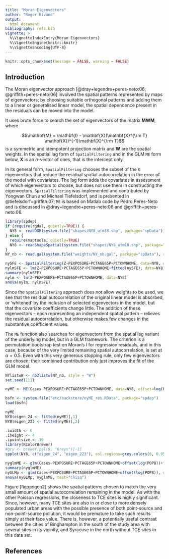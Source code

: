 ```yaml
---
title: "Moran Eigenvectors"
author: "Roger Bivand"
output:
  html_document
bibliography: refs.bib
vignette: >
  %\VignetteIndexEntry{Moran Eigenvectors}
  %\VignetteEngine{knitr::knitr}
  %\VignetteEncoding{UTF-8}
---
```


```r
knitr::opts_chunk$set(message = FALSE, warning = FALSE)
```

## Introduction

The Moran eigenvector approach
[@dray+legendre+peres-neto:06; @griffith+peres-neto:06] involved the
spatial patterns represented by maps of eigenvectors; by choosing
suitable orthogonal patterns and adding them to a linear or generalised
linear model, the spatial dependence present in the residuals can be
moved into the model.

It uses brute force to search the set of eigenvectors of the matrix
$\mathbf{M W M}$, where

$$\mathbf{M} = \mathbf{I} - \mathbf{X}(\mathbf{X}^{\rm T}
\mathbf{X})^{-1}\mathbf{X}^{\rm T}$$ is a symmetric and idempotent
projection matrix and $\mathbf{W}$ are the spatial weights. In the
spatial lag form of [`SpatialFiltering`]{} and in the GLM [`ME`]{} form
below, $\mathbf{X}$ is an $n$-vector of ones, that is the intercept
only.

In its general form, [`SpatialFiltering`]{} chooses the subset of the
$n$ eigenvectors that reduce the residual spatial autocorrelation in the
error of the model with covariates. The lag form adds the covariates in
assessment of which eigenvectors to choose, but does not use them in
constructing the eigenvectors. [`SpatialFiltering`]{} was implemented
and contributed by Yongwan Chun and Michael Tiefelsdorf, and is
presented in @tiefelsdorf+griffith:07; [`ME`]{} is based on Matlab code
by Pedro Peres-Neto and is discussed in @dray+legendre+peres-neto:06 and
@griffith+peres-neto:06.

```r
library(spdep)
if (require(rgdal, quietly=TRUE)) {
  NY8 <- readOGR(system.file("shapes/NY8_utm18.shp", package="spData"))
} else {
  require(maptools, quietly=TRUE)
  NY8 <- readShapeSpatial(system.file("shapes/NY8_utm18.shp", package="spData"))
}
NY_nb <- read.gal(system.file("weights/NY_nb.gal", package="spData"), region.id=row.names(NY8))
```

```r
nySFE <- SpatialFiltering(Z~PEXPOSURE+PCTAGE65P+PCTOWNHOME, data=NY8, nb=NY_nb, style="W", verbose=FALSE)
nylmSFE <- lm(Z~PEXPOSURE+PCTAGE65P+PCTOWNHOME+fitted(nySFE), data=NY8)
summary(nylmSFE)
nylm <- lm(Z~PEXPOSURE+PCTAGE65P+PCTOWNHOME, data=NY8)
anova(nylm, nylmSFE)
```

Since the [`SpatialFiltering`]{} approach does not allow weights to be
used, we see that the residual autocorrelation of the original linear
model is absorbed, or ‘whitened’ by the inclusion of selected
eigenvectors in the model, but that the covariate coefficients change
little. The addition of these eigenvectors – each representing an
independent spatial pattern – relieves the residual autocorrelation, but
otherwise makes few changes in the substantive coefficient values.

The [`ME`]{} function also searches for eigenvectors from the spatial
lag variant of the underlying model, but in a GLM framework. The
criterion is a permutation bootstrap test on Moran’s $I$ for regression
residuals, and in this case, because of the very limited remaining
spatial autocorrelation, is set at $\alpha = 0.5$. Even with this very
generous stopping rule, only few eigenvectors are chosen; their combined
contribution only just improves the fit of the GLM model.

```r
NYlistwW <- nb2listw(NY_nb, style = "W")
set.seed(111)
```

```r
nyME <- ME(Cases~PEXPOSURE+PCTAGE65P+PCTOWNHOME, data=NY8, offset=log(POP8), family="poisson", listw=NYlistwW, alpha=0.5)
```

```r
bsfn <- system.file("etc/backstore/nyME_res.RData", package="spdep")
load(bsfn)
```

```r
nyME
NY8$eigen_24 <- fitted(nyME)[,1]
NY8$eigen_223 <- fitted(nyME)[,2]
```

```r
.iwidth <- 6
.iheight <- 4
.ipointsize <- 10
library(RColorBrewer)
#gry <- brewer.pal(9, "Greys")[-1]
spplot(NY8, c("eigen_24", "eigen_223"), col.regions=grey.colors(6, 0.95, 0.55, 2.2), cuts=5)
``` 

```r
nyglmME <- glm(Cases~PEXPOSURE+PCTAGE65P+PCTOWNHOME+offset(log(POP8))+fitted(nyME), data=NY8, family="poisson")
summary(nyglmME)
nyGLMp <- glm(Cases~PEXPOSURE+PCTAGE65P+PCTOWNHOME+offset(log(POP8)), data=NY8,family="poisson")
anova(nyGLMp, nyglmME, test="Chisq")
```

Figure \[fig:geigen2\] shows the spatial patterns chosen to match the
very small amount of spatial autocorrelation remaining in the model. As
with the other Poisson regressions, the closeness to TCE sites is highly
significant. Since, however, many TCE sites are also in or close to more
densely populated urban areas with the possible presence of both
point-source and non-point-source pollution, it would be premature to
take such results simply at their face value. There is, however, a
potentially useful contrast between the cities of Binghampton in the
south of the study area with several sites in its vicinity, and Syracuse
in the north without TCE sites in this data set.

## References

[^1]: This vignette formed pp. 302–305 of the first edition of Bivand,
    R. S., Pebesma, E. and Gómez-Rubio V. (2008) Applied Spatial Data
    Analysis with R, Springer-Verlag, New York. It was retired from the
    second edition (2013) to accommodate material on other topics, and
    is made available in this form with the understanding of the
    publishers.
